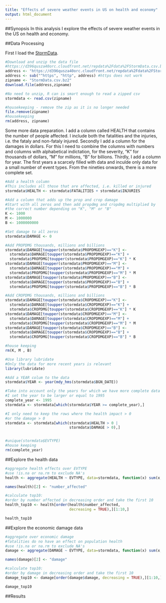 ```yaml
---
title: "Effects of severe weather events in US on health and economy"
output: html_document
---
```


<!---
    Language: Your document should be written in English.
    Title: Your document should have a title that briefly summarizes your data analysis
    Synopsis: Immediately after the title, there should be a synopsis which describes and summarizes your analysis in at most 10 complete sentences.
    There should be a section titled Data Processing which describes (in words and code) how the data were loaded into R and processed for analysis. In particular, your analysis must start from the raw CSV file containing the data. You cannot do any preprocessing outside the document. If preprocessing is time-consuming you may consider using the cache = TRUE option for certain code chunks.
    There should be a section titled Results in which your results are presented.
    You may have other sections in your analysis, but Data Processing and Results are required.
    The analysis document must have at least one figure containing a plot.
    Your analyis must have no more than three figures. Figures may have multiple plots in them (i.e. panel plots), but there cannot be more than three figures total.
    You must show all your code for the work in your analysis document. This may make the document a bit verbose, but that is okay. In general, you should ensure that echo = TRUE for every code chunk (this is the default setting in knitr).
 accepted
-->

##Synopsis
In this analysis I explore the effects of severe weather events in the US on health and economy.

##Data Processing

First I load the [StormData](https://d396qusza40orc.cloudfront.net/repdata%2Fdata%2FStormData.csv.bz2).
```r
#Download and unzip the data file
#https://d396qusza40orc.cloudfront.net/repdata%2Fdata%2FStormData.csv.bz2
address <- "https://d396qusza40orc.cloudfront.net/repdata%2Fdata%2FStormData.csv.bz2"
address <- sub("^https", "http", address) #https does not work
zipname <- "StormData.csv.bz2"
download.file(address,zipname)

#No need to unzip, R can is smart enough to read a zipped csv
stormdata <- read.csv(zipname)

#housekeeping - remove the zip as it is no longer needed
file.remove(zipname)
#housekeeping
rm(address, zipname)
```

Some more data preparation. I add a column called HEALTH that contains the number of people affected. I include both the fatalities and the injuries, i.e. the fataly and non-fataly injured. Secondly I add a column for the damages in dollars. For this I need to combine the columns with numbers and columns with alphabetical indictation, for the severity, "K" for thousands of dollars, "M" for millions, "B" for billions. Thirdly, I add a column for year. The first years a scarcely filled with data and inculde only data for a small number of event types. From the nineties onwards, there is a more complete set.
```r
#Add a health column
#This includes all those that are affected, i.e. killed or injured
stormdata$HEALTH <- stormdata$FATALITIES + stormdata$INJURIES

#Add a column that adds up the prop and crop damage
#Start with all zeros and then add propdmg and cropdmg multiplied by
#the correct number depending on "K", "M" or "B"
K <- 1000
M <- 1000000
B <- 1000000000

#Set damage to all zeros
stormdata$DAMAGE <- 0

#Add PROPDMG thousands, millions and billions
stormdata$DAMAGE[toupper(stormdata$PROPDMGEXP)=="K"] <-
  stormdata$DAMAGE[toupper(stormdata$PROPDMGEXP)=="K"] +
  stormdata$PROPDMG[toupper(stormdata$PROPDMGEXP)=="K"] * K
stormdata$DAMAGE[toupper(stormdata$PROPDMGEXP)=="M"] <-
  stormdata$DAMAGE[toupper(stormdata$PROPDMGEXP)=="M"] +
  stormdata$PROPDMG[toupper(stormdata$PROPDMGEXP)=="M"] * M
stormdata$DAMAGE[toupper(stormdata$PROPDMGEXP)=="B"] <-
  stormdata$DAMAGE[toupper(stormdata$PROPDMGEXP)=="B"] +
  stormdata$PROPDMG[toupper(stormdata$PROPDMGEXP)=="B"] * B

#Add CROPDMG thousands, millions and billions
stormdata$DAMAGE[toupper(stormdata$CROPDMGEXP)=="K"] <-
  stormdata$DAMAGE[toupper(stormdata$CROPDMGEXP)=="K"] +
  stormdata$CROPDMG[toupper(stormdata$CROPDMGEXP)=="K"] * K
stormdata$DAMAGE[toupper(stormdata$CROPDMGEXP)=="M"] <-
  stormdata$DAMAGE[toupper(stormdata$CROPDMGEXP)=="M"] +
  stormdata$CROPDMG[toupper(stormdata$CROPDMGEXP)=="M"] * M
stormdata$DAMAGE[toupper(stormdata$CROPDMGEXP)=="B"] <-
  stormdata$DAMAGE[toupper(stormdata$CROPDMGEXP)=="B"] +
  stormdata$CROPDMG[toupper(stormdata$CROPDMGEXP)=="B"] * B

#house keeping
rm(K, M , B)

#Use library lubridate
#Only the data for more recent years is relevant
library(lubridate)

#Add a YEAR colum to the data
stormdata$YEAR <- year(mdy_hms(stormdata$BGN_DATE))

#Take into account only the years for which we have more complete data
#I set the year to be larger or equal to 1995
complete_year <- 1995
stormdata <- stormdata[which(stormdata$YEAR >= complete_year),]

#I only need to keep the rows where the health impact > 0
#or the damage > 0
stormdata <- stormdata[which(stormdata$HEALTH > 0 |
                             stormdata$DAMAGE > 0),]


#unique(stormdata$EVTYPE)
#house keeping
rm(complete_year)

```


##Explore the health data

```r

#aggregate health effects over EVTYPE
#use !is.na or na.rm to exclude NA's
health <- aggregate(HEALTH ~ EVTYPE, data=stormdata, function(x) sum(x, na.rm = TRUE))

names(health)[2] <- "number_affected"

#calculate top10:
#order by number affected in decreasing order and take the first 10
health_top10 <- health[order(health$number_affected, 
                             decreasing = TRUE),][1:10,]

health_top10
```

##Explore the economic damage data

```r
#aggregate over economic damage
#fatalities do no have an effect on population health
#use !is.na or na.rm to exclude NA's
damage <- aggregate(DAMAGE ~ EVTYPE, data=stormdata, function(x) sum(x, na.rm = TRUE))

names(damage)[2] <- "damage"

#calculate top10:
#order by damage in decreasing order and take the first 10
damage_top10 <- damage[order(damage$damage, decreasing = TRUE),][1:10,]

damage_top10

```

##Results
<!---
    Across the United States, which types of events (as indicated in the EVTYPE variable) are most harmful with respect to population health?
    Across the United States, which types of events have the greatest economic consequences?
-->
